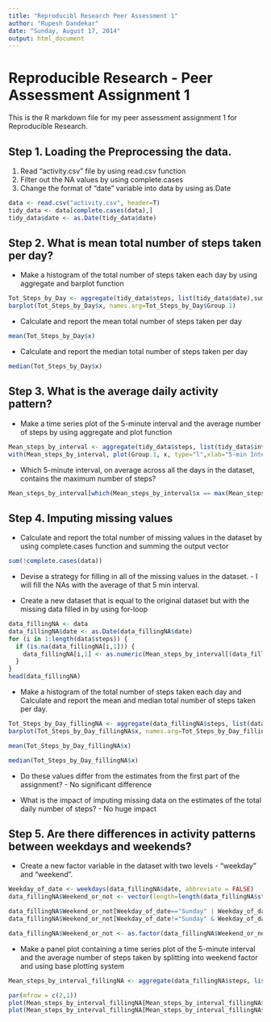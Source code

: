 ```yaml
---
title: "Reproducibl Research Peer Assessment 1"
author: "Rupesh Dandekar"
date: "Sunday, August 17, 2014"
output: html_document
---
```


Reproducible Research - Peer Assessment Assignment 1
====================================================

This is the R markdown file for my peer assessment assignment 1 for Reproducible Research.  

## Step 1. Loading the Preprocessing the data.
1. Read "activity.csv" file by using read.csv function
2. Filter out the NA values by using complete.cases
3. Change the format of "date" variable into data by using as.Date

```r
data <- read.csv("activity.csv", header=T)
tidy_data <- data[complete.cases(data),]
tidy_data$date <- as.Date(tidy_data$date)
```

## Step 2. What is mean total number of steps taken per day?
* Make a histogram of the total number of steps taken each day by using aggregate and barplot function

```r
Tot_Steps_by_Day <- aggregate(tidy_data$steps, list(tidy_data$date),sum)
barplot(Tot_Steps_by_Day$x, names.arg=Tot_Steps_by_Day$Group.1)
```

* Calculate and report the mean total number of steps taken per day

```r
mean(Tot_Steps_by_Day$x) 
```

* Calculate and report the median total number of steps taken per day

```r
median(Tot_Steps_by_Day$x) 
```

## Step 3. What is the average daily activity pattern?
* Make a time series plot of the 5-minute interval  and the average number of steps by using aggregate and plot function

```r
Mean_steps_by_interval <- aggregate(tidy_data$steps, list(tidy_data$interval),mean)
with(Mean_steps_by_interval, plot(Group.1, x, type="l",xlab="5-min Interval", ylab="Avg # of steps"))

```

* Which 5-minute interval, on average across all the days in the dataset, contains the maximum number of steps?

```r
Mean_steps_by_interval[which(Mean_steps_by_interval$x == max(Mean_steps_by_interval$x)),1]
```

## Step 4. Imputing missing values

* Calculate and report the total number of missing values in the dataset by using complete.cases function and summing the output vector

```r
sum(!complete.cases(data))
```

* Devise a strategy for filling in all of the missing values in the dataset. - I will fill the NAs with the average of that 5 min interval.

* Create a new dataset that is equal to the original dataset but with the missing data filled in by using for-loop

```r
data_fillingNA <- data
data_fillingNA$date <- as.Date(data_fillingNA$date)
for (i in 1:length(data$steps)) {
  if (is.na(data_fillingNA[i,1])) {
    data_fillingNA[i,1] <- as.numeric(Mean_steps_by_interval[(data_fillingNA[i,3]==Mean_steps_by_interval[,1]),2])
  }  
}
head(data_fillingNA)
```

* Make a histogram of the total number of steps taken each day and Calculate and report the mean and median total number of steps taken per day. 

```r
Tot_Steps_by_Day_fillingNA <- aggregate(data_fillingNA$steps, list(data_fillingNA$date),sum)
barplot(Tot_Steps_by_Day_fillingNA$x, names.arg=Tot_Steps_by_Day_fillingNA$Group.1)

mean(Tot_Steps_by_Day_fillingNA$x) 

median(Tot_Steps_by_Day_fillingNA$x) 
```

 * Do these values differ from the estimates from the first part of the assignment? - No significant difference
 
 * What is the impact of imputing missing data on the estimates of the total daily number of steps? - No huge impact

## Step 5. Are there differences in activity patterns between weekdays and weekends?

* Create a new factor variable in the dataset with two levels - "weekday" and "weekend".

```r
Weekday_of_date <- weekdays(data_fillingNA$date, abbreviate = FALSE)
data_fillingNA$Weekend_or_not <- vector(length=length(data_fillingNA$steps))

data_fillingNA$Weekend_or_not[Weekday_of_date=="Sunday" | Weekday_of_date=="Saturday"] <- "weekend"
data_fillingNA$Weekend_or_not[Weekday_of_date!="Sunday" & Weekday_of_date!="Saturday"] <- "weekday"

data_fillingNA$Weekend_or_not <- as.factor(data_fillingNA$Weekend_or_not)

```

* Make a panel plot containing a time series plot  of the 5-minute interval and the average number of steps taken by splitting into weekend factor and using base plotting system

```r
Mean_steps_by_interval_fillingNA <- aggregate(data_fillingNA$steps, list(data_fillingNA$interval,data_fillingNA$Weekend_or_not),mean)

par(mfrow = c(2,1))
plot(Mean_steps_by_interval_fillingNA[Mean_steps_by_interval_fillingNA$Group.2=="weekend",1], Mean_steps_by_interval_fillingNA[Mean_steps_by_interval_fillingNA$Group.2=="weekend",3], xlab = "Interval", ylab = "Avg Number of steps", type="l", main="weekend", ylim=c(0,250))
plot(Mean_steps_by_interval_fillingNA[Mean_steps_by_interval_fillingNA$Group.2=="weekday",1], Mean_steps_by_interval_fillingNA[Mean_steps_by_interval_fillingNA$Group.2=="weekday",3], xlab = "Interval", ylab = "Avg Number of steps", type="l",main="weekday",ylim=c(0,250))
```
